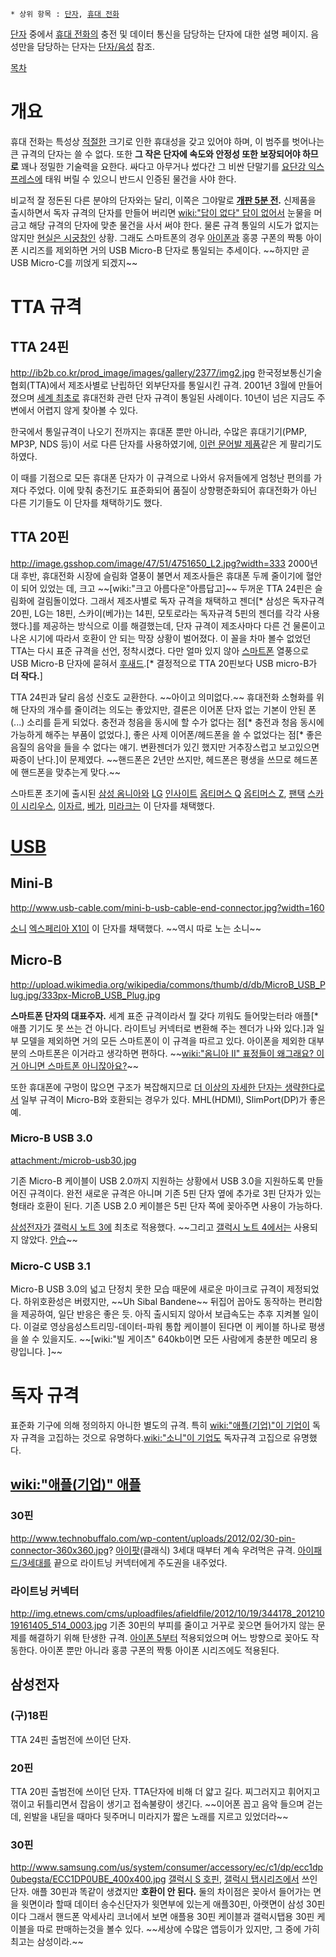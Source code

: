  * 상위 항목 : [[단자]], [[휴대 전화]]
[[단자]] 중에서 [[휴대 전화]]의 충전 및 데이터 통신을 담당하는 단자에 대한 설명 페이지. 음성만을 담당하는 단자는 [[단자/음성]] 참조.


[[목차]]

= 개요 =
휴대 전화는 특성상 [[적절]]한 크기로 인한 휴대성을 갖고 있어야 하며, 이 범주를 벗어나는 큰 규격의 단자는 쓸 수 없다. 또한 '''그 작은 단자에 속도와 안정성 또한 보장되어야 하므로''' 꽤나 정밀한 기술력을 요한다. 싸다고 아무거나 썼다간 그 비싼 단말기를 [[요단강 익스프레스]]에 태워 버릴 수 있으니 반드시 인증된 물건을 사야 한다.

비교적 잘 정돈된 다른 분야의 단자와는 달리, 이쪽은 그야말로 '''[[개판 5분 전]].''' 신제품을 출시하면서 독자 규격의 단자를 만들어 버리면 [[wiki:"답이 없다" 답이 없어서]] 눈물을 머금고 해당 규격의 단자에 맞춘 물건을 사서 써야 한다. 물론 규격 통일의 시도가 없지는 않지만 [[현실은 시궁창]]인 상황. 그래도 스마트폰의 경우 [[아이폰]]과 홍콩 구폰의 짝퉁 아이폰 시리즈를 제외하면 거의 USB Micro-B 단자로 통일되는 추세이다. ~~하지만 곧 USB Micro-C를 끼얹게 되겠지~~

= TTA 규격 =
== TTA 24핀 ==
http://ib2b.co.kr/prod_image/images/gallery/2377/img2.jpg
한국정보통신기술협회(TTA)에서 제조사별로 난립하던 외부단자를 통일시킨 규격. 2001년 3월에 만들어졌으며 [[세계 최초]]로 휴대전화 관련 단자 규격이 통일된 사례이다. 10년이 넘은 지금도 주변에서 어렵지 않게 찾아볼 수 있다.

한국에서 통일규격이 나오기 전까지는 휴대폰 뿐만 아니라, 수많은 휴대기기(PMP, MP3P, NDS 등)이 서로 다른 단자를 사용하였기에, [http://www.ebuzz.co.kr/news/news1/2283623_5007.html 이런 문어발 제품]같은 게 팔리기도 하였다.

이 때를 기점으로 모든 휴대폰 단자가 이 규격으로 나와서 유저들에게 엄청난 편의를 가져다 주었다. 이에 맞춰 충전기도 표준화되어 품질이 상향평준화되어 휴대전화가 아닌 다른 기기들도 이 단자를 채택하기도 했다.

== TTA 20핀 ==
http://image.gsshop.com/image/47/51/4751650_L2.jpg?width=333
2000년대 후반, 휴대전화 시장에 슬림화 열풍이 불면서 제조사들은 휴대폰 두께 줄이기에 혈안이 되어 있었는 데, 크고 ~~[wiki:"크고 아름다운"아름답고]~~ 두꺼운 TTA 24핀은 슬림화에 걸림돌이었다. 그래서 제조사별로 독자 규격을 채택하고 젠더[* 삼성은 독자규격 20핀, LG는 18핀, 스카이(베가)는 14핀, 모토로라는 독자규격 5핀의 젠더를 각각 사용했다.]를 제공하는 방식으로 이를 해결했는데, 단자 규격이 제조사마다 다른 건 물론이고 나온 시기에 따라서 호환이 안 되는 막장 상황이 벌어졌다. 이 꼴을 차마 볼수 없었던 TTA는 다시 표준 규격을 선언, 정착시켰다. 다만 얼마 있지 않아 [[스마트폰]] 열풍으로 USB Micro-B 단자에 묻혀서 [[후새드]].[* 결정적으로 TTA 20핀보다 USB micro-B가 '''더 작다.''']

TTA 24핀과 달리 음성 신호도 교환한다. ~~아이고 의미없다.~~ 휴대전화 소형화를 위해 단자의 개수를 줄이려는 의도는 좋았지만, 결론은 이어폰 단자 없는 기본이 안된 폰(...) 소리를 듣게 되었다. 충전과 청음을 동시에 할 수가 없다는 점[* 충전과 청음 동시에 가능하게 해주는 부품이 없었다.], 좋은 사제 이어폰/헤드폰을 쓸 수 없었다는 점[* 좋은 음질의 음악을 들을 수 없다는 얘기. 변환젠더가 있긴 했지만 거추장스럽고 보고있으면 짜증이 난다.]이 문제였다. ~~핸드폰은 2년만 쓰지만, 헤드폰은 평생을 쓰므로 헤드폰에 핸드폰을 맞추는게 맞다.~~

스마트폰 초기에 출시된 [[삼성 옴니아]]와 [[LG]] [[인사이트]] [[옵티머스 Q]] [[옵티머스 Z]], [[팬택]] [[스카이 시리우스]], [[이자르]], [[베가]], [[미라크]]는 이 단자를 채택했다.
= [[USB]] =
== Mini-B ==
http://www.usb-cable.com/mini-b-usb-cable-end-connector.jpg?width=160

[[소니]] [[엑스페리아 X1]]이 이 단자를 채택했다. ~~역시 따로 노는 소니~~
== Micro-B ==
http://upload.wikimedia.org/wikipedia/commons/thumb/d/db/MicroB_USB_Plug.jpg/333px-MicroB_USB_Plug.jpg

'''스마트폰 단자의 대표주자.''' 세계 표준 규격이라서 뭘 갖다 끼워도 들어맞는터라 애플[* 애플 기기도 못 쓰는 건 아니다. 라이트닝 커넥터로 변환해 주는 젠더가 나와 있다.]과 일부 모델을 제외하면 거의 모든 스마트폰이 이 규격을 따르고 있다. 아이폰을 제외한 대부분의 스마트폰은 이거라고 생각하면 편하다. ~~[[wiki:"옴니아 II" 표정들이 왜그래요? 이거 아니면 스마트폰 아니잖아요?]]~~

또한 휴대폰에 구멍이 많으면 구조가 복잡해지므로 [[더 이상의 자세한 설명은 생략한다|더 이상의 자세한 단자는 생략한다]]로서 일부 규격이 Micro-B와 호환되는 경우가 있다. MHL(HDMI), SlimPort(DP)가 좋은 예.
=== Micro-B USB 3.0 ===
attachment:/microb-usb30.jpg

기존 Micro-B 케이블이 USB 2.0까지 지원하는 상황에서 USB 3.0을 지원하도록 만들어진 규격이다. 완전 새로운 규격은 아니며 기존 5핀 단자 옆에 추가로 3핀 단자가 있는 형태라 호환이 된다. 기존 USB 2.0 케이블은 5핀 단자 쪽에 꽂아주면 사용이 가능하다.

[[삼성전자]]가 [[갤럭시 노트 3]]에 최초로 적용했다. ~~그리고 [[갤럭시 노트 4]]에서는 사용되지 않았다. [[안습]]~~

=== Micro-C USB 3.1 ===
Micro-B USB 3.0의 넓고 단정치 못한 모습 때문에 새로운 마이크로 규격이 제정되었다. 하위호환성은 버렸지만, ~~Uh Sibal Bandene~~ 뒤집어 꼽아도 동작하는 편리함을 제공하여, 일단 반응은 좋은 듯. 아직 출시되지 않아서 보급속도는 추후 지켜볼 일이다. 이걸로 영상음성스트리밍-데이터-파워 통합 케이블이 된다면 이 케이블 하나로 평생을 쓸 수 있을지도. ~~[wiki:"빌 게이츠" 640kb이면 모든 사람에게 충분한 메모리 용량입니다. ]~~
= 독자 규격 =
표준화 기구에 의해 정의하지 아니한 별도의 규격. 특히 [[wiki:"애플(기업)"이 기업]]이 독자 규격을 고집하는 것으로 유명하다.[[wiki:"소니"이 기업]]도 독자규격 고집으로 유명했다.
== [[wiki:"애플(기업)" 애플]] ==
=== 30핀 ===
http://www.technobuffalo.com/wp-content/uploads/2012/02/30-pin-connector-360x360.jpg?
[[아이팟]](클래식) 3세대 때부터 계속 우려먹은 규격. [[아이패드/3세대]]를 끝으로 라이트닝 커넥터에게 주도권을 내주었다.
=== 라이트닝 커넥터 ===
http://img.etnews.com/cms/uploadfiles/afieldfile/2012/10/19/344178_20121019161405_514_0003.jpg
기존 30핀의 부피를 줄이고 거꾸로 꽂으면 들어가지 않는 문제를 해결하기 위해 탄생한 규격. [[아이폰 5]]부터 적용되었으며 어느 방향으로 꽂아도 작동한다. 아이폰 뿐만 아니라 홍콩 구폰의 짝퉁 아이폰 시리즈에도 적용된다.

== 삼성전자 ==
=== (구)18핀 ===
TTA 24핀 출범전에 쓰이던 단자.
=== 20핀 ===
TTA 20핀 출범전에 쓰이던 단자. TTA단자에 비해 더 얇고 길다. 찌그러지고 휘어지고 꺾이고 뒤틀리면서 잡음이 생기고 접속불량이 생긴다. ~~이어폰 꼽고 음악 들으며 걷는데, 왼발을 내딛을 때마다 뒷주머니 미라지가 짧은 노래를 지르고 있었더라~~
=== 30핀 ===
http://www.samsung.com/us/system/consumer/accessory/ec/c1/dp/ecc1dp0ubegsta/ECC1DP0UBE_400x400.jpg
[[갤럭시 S 호핀]], [[갤럭시 탭]]시리즈에서 쓰인 단자. 애플 30핀과 똑같이 생겼지만 '''호환이 안 된다.''' 둘의 차이점은 꽂아서 들어가는 면을 윗면이라 할때 데이터 송수신단자가 윗면부에 있는게 애플30핀, 아랫면이 삼성 30핀이다 그래서 핸드폰 악세사리 코너에서 보면 애플용 30핀 케이블과 갤럭시탭용 30핀 케이블을 따로 판매하는것을 볼수 있다. ~~세상에 수많은 앱등이가 있지만, 그 중에 가히 최고는 삼성이라.~~
